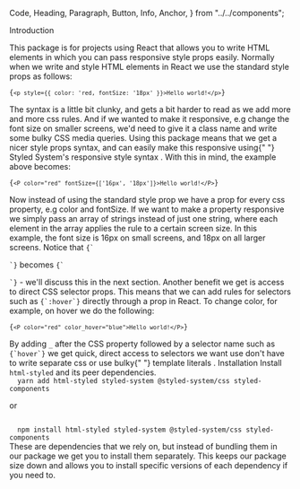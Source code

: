   Code,
  Heading,
  Paragraph,
  Button,
  Info,
  Anchor,
} from "../../components";

<Heading mb={1}>Introduction</Heading>

<Paragraph>
  This package is for projects using React that allows you to write HTML
  elements in which you can pass responsive style props easily. Normally when we
  write and style HTML elements in React we use the standard style props as
  follows:
</Paragraph>

<Code>{`<p style={{ color: 'red, fontSize: '18px' }}>Hello world!</p>`}</Code>

<Paragraph>
  The syntax is a little bit clunky, and gets a bit harder to read as we add
  more and more css rules. And if we wanted to make it responsive, e.g change
  the font size on smaller screens, we'd need to give it a class name and write
  some bulky CSS media queries.
</Paragraph>

<Paragraph mt={0}>
  Using this package means that we get a nicer style props syntax, and can
  easily make this responsive using{" "}
  <Anchor href="https://styled-system.com/responsive-styles">
    Styled System's responsive style syntax
  </Anchor>
  . With this in mind, the example above becomes:
</Paragraph>

<Code>{`<P color="red" fontSize={['16px', '18px']}>Hello world!</P>`}</Code>

<Paragraph>
  Now instead of using the standard style prop we have a prop for every css
  property, e.g color and fontSize. If we want to make a property responsive we
  simply pass an array of strings instead of just one string, where each element
  in the array applies the rule to a certain screen size. In this example, the
  font size is 16px on small screens, and 18px on all larger screens. Notice
  that <Code inline>{`<p>`}</Code> becomes <Code inline>{`<P>`}</Code> - we'll
  discuss this in the next section.
</Paragraph>

<Paragraph>
  Another benefit we get is access to direct CSS selector props. This means that
  we can add rules for selectors such as <Code inline>{`:hover`}</Code> directly
  through a prop in React. To change color, for example, on hover we do the
  following:
</Paragraph>

<Code>{`<P color="red" color_hover="blue">Hello world!</P>`}</Code>

<Paragraph>
  By adding <Code inline>_</Code> after the CSS property followed by a selector
  name such as <Code inline>{`hover`}</Code> we get quick, direct access to
  selectors we want use don't have to write separate css or use bulky{" "}
  <Anchor href="https://styled-components.com/docs/basics#pseudoelements-pseudoselectors-and-nesting">
    template literals
  </Anchor>
  .
</Paragraph>

<Heading mt={5} mb={1}>
  Installation
</Heading>

<Paragraph>
  Install <Code inline>html-styled</Code> and its peer dependencies.
</Paragraph>

<Code>
  yarn add html-styled styled-system @styled-system/css styled-components
</Code>

<Paragraph>or</Paragraph>

<Code mb={4}>
  npm install html-styled styled-system @styled-system/css styled-components
</Code>

<Info title="What are peer dependencies?">
  These are dependencies that we rely on, but instead of bundling them in our
  package we get you to install them separately. This keeps our package size
  down and allows you to install specific versions of each dependency if you
  need to.
</Info>
